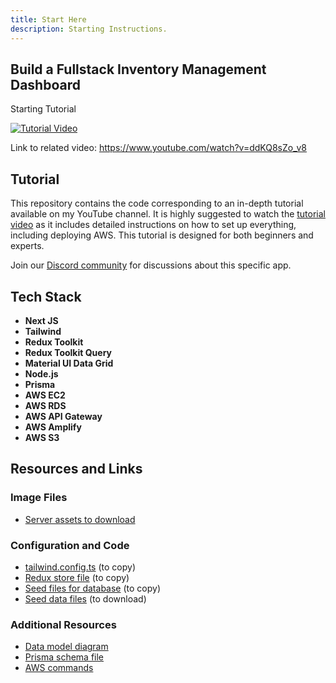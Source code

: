 ```yaml
---
title: Start Here
description: Starting Instructions.
---
```



## Build a Fullstack Inventory Management Dashboard

Starting Tutorial

[![Tutorial Video](https://img.youtube.com/vi/ddKQ8sZo_v8/0.jpg)](https://www.youtube.com/watch?v=ddKQ8sZo_v8)

Link to related video: https://www.youtube.com/watch?v=ddKQ8sZo_v8

## Tutorial

This repository contains the code corresponding to an in-depth tutorial available on my YouTube channel. It is highly suggested to watch the [tutorial video](https://www.youtube.com/watch?v=ddKQ8sZo_v8) as it includes detailed instructions on how to set up everything, including deploying AWS. This tutorial is designed for both beginners and experts.

Join our [Discord community](https://discord.com/channels/1070200085440376872/1267499814678171698) for discussions about this specific app.

## Tech Stack

- **Next JS**
- **Tailwind**
- **Redux Toolkit**
- **Redux Toolkit Query**
- **Material UI Data Grid**
- **Node.js**
- **Prisma**
- **AWS EC2**
- **AWS RDS**
- **AWS API Gateway**
- **AWS Amplify**
- **AWS S3**

## Resources and Links

### Image Files

- [Server assets to download](https://github.com/ed-roh/inventory-management/tree/master/server/assets)

### Configuration and Code

- [tailwind.config.ts](https://github.com/ed-roh/inventory-management/blob/master/client/tailwind.config.ts) (to copy)
- [Redux store file](https://github.com/ed-roh/inventory-management/blob/master/client/src/app/redux.tsx) (to copy)
- [Seed files for database](https://github.com/ed-roh/inventory-management/blob/master/server/prisma/seed.ts) (to copy)
- [Seed data files](https://github.com/ed-roh/inventory-management/tree/master/server/prisma/seedData) (to download)

### Additional Resources

- [Data model diagram](https://drawsql.app/teams/team-3023/diagrams/56-inventorymanagement)
- [Prisma schema file](https://github.com/ed-roh/inventory-management/blob/master/server/prisma/schema.prisma)
- [AWS commands](https://github.com/ed-roh/inventory-management/blob/master/server/aws-ec2-instructions.md)

